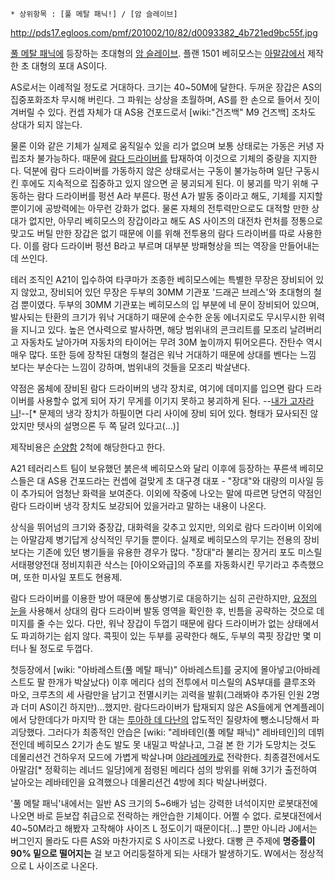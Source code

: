  * 상위항목 : [풀 메탈 패닉!] / [암 슬레이브]

http://pds17.egloos.com/pmf/201002/10/82/d0093382_4b721ed9bc55f.jpg

[[풀 메탈 패닉]]에 등장하는 초대형의 [[암 슬레이브]]. 플랜 1501 베히모스는 [[아말감]]에서 제작한 초 대형의 포대 AS이다.

AS로서는 이례적일 정도로 거대하다. 크기는 40~50M에 달한다. 두꺼운 장갑은 AS의 집중포화조차 무시해 버린다. 그 파워는 상상을 초월하며, AS를 한 손으로 들어서 짓이겨버릴 수 있다. 컨셉 자체가 대 AS용 건포드로서 [wiki:"건즈백" M9 건즈백] 조차도 상대가 되지 않는다.

물론 이와 같은 기체가 실제로 움직일수 있을 리가 없으며 보통 상태로는 가동은 커녕 자립조차 불가능하다. 때문에 [[람다 드라이버]]를 탑재하여 이것으로 기체의 중량을 지지한다. 덕분에 람다 드라이버를 가동하지 않은 상태로서는 구동이 불가능하며 일단 구동시킨 후에도 지속적으로 집중하고 있지 않으면 곧 붕괴되게 된다. 이 붕괴를 막기 위해 구동하는 람다 드라이버를 펑션 A라 부른다. 펑션 A가 발동 중이라고 해도, 기체를 지지할 뿐이기에 공방력에는 아무런 강화가 없다.
물론 자체의 전투력만으로도 대적할 만한 상대가 없지만, 아무리 베히모스의 장갑이라고 해도 AS 사이즈의 대전차 런처를 정통으로 맞고도 버틸 만한 장갑은 없기 때문에 이를 위해 전투용의 람다 드라이버를 따로 사용한다. 이를 람다 드라이버 펑션 B라고 부르며 대부분 방패형상을 띄는 역장을 만들어내는데 쓰인다.

테러 조직인 A21이 입수하여 타쿠마가 조종한 베히모스에는 특별한 무장은 장비되어 있지 않았고, 장비되어 있던 무장은 두부의 30MM 기관포 '드래곤 브레스'와 초대형의 철검 뿐이였다. 두부의 30MM 기관포는 베히모스의 입 부분에 네 문이 장비되어 있으며, 발사되는 탄환의 크기가 워낙 거대하기 때문에 순수한 운동 에너지로도 무시무시한 위력을 지니고 있다. 높은 연사력으로 발사하면, 해당 범위내의 콘크리트를 모조리 날려버리고 자동차도 날아가며 자동차의 타이어는 무려 30M 높이까지 튀어오른다. 잔탄수 역시 매우 많다. 또한 등에 장착된 대형의 철검은 워낙 거대하기 때문에 상대를 벤다는 느낌 보다는 부순다는 느낌이 강하며, 범위내의 것들을 모조리 박살낸다.

약점은 몸체에 장비된 람다 드라이버의 냉각 장치로, 여기에 데미지를 입으면 람다 드라이버를 사용할수 없게 되어 자기 무게를 이기지 못하고 붕괴하게 된다. --[[내가 고자라니]]!--[* 문제의 냉각 장치가 하필이면 다리 사이에 장비 되어 있다. 형태가 묘사되진 않았지만 텟사의 설명으론 두 쪽 달려 있다고(...)]

제작비용은 [[순양함]] 2척에 해당한다고 한다.

A21 테러리스트 팀이 보유했던 붉은색 베히모스와 달리 이후에 등장하는 푸른색 베히모스들은 대 AS용 건포드라는 컨셉에 걸맞게 초 대구경 대포 - "장대"와 대량의 미사일 등이 추가되어 엄청난 화력을 보여준다. 이외에 작중에 나오는 말에 따르면 당연히 약점인 람다 드라이버 냉각 장치도 보강되어 있을거라고 말하는 내용이 나온다.

상식을 뛰어넘의 크기와 중장갑, 대화력을 갖추고 있지만, 의외로 람다 드라이버 이외에는 아말감제 병기답게 상식적인 무기들 뿐이다. 실제로 베히모스의 무기는 전용의 장비보다는 기존에 있던 병기들을 유용한 경우가 많다. "장대"라 불리는 장거리 포도 미스릴 서태평양전대 정비지휘관 삭스는 [아이오와급]의 주포를 자동화시킨 무기라고 추측했으며, 또한 미사일 포트도 현용제.

람다 드라이버를 이용한 방어 때문에 통상병기로 대응하기는 심히 곤란하지만, [[요정의 눈]]을 사용해서 상대의 람다 드라이버 발동 영역을 확인한 후, 빈틈을 공략하는 것으로 데미지를 줄 수는 있다. 다만, 워낙 장갑이 두껍기 때문에 람다 드라이버가 없는 상태에서도 파괴하기는 쉽지 않다. 콕핏이 있는 두부를 공략한다 해도, 두부의 콕핏 장갑만 몇 미터나 될 정도로 두껍다.

첫등장에서 [wiki: "아바레스트(풀 메탈 패닉)" 아바레스트]를 궁지에 몰아넣고(아바레스트도 팔 한개가 박살났다) 이후 메리다 섬의 전투에서 미스릴의 AS부대를 클루조와 마오, 크루츠의 세 사람만을 남기고 전멸시키는 괴력을 발휘(그래봐야 추가된 인원 2명과 더미 AS이긴 하지만)...했지만. 람다드라이버가 탑재되지 않은 AS들에게 연계플레이에서 당한데다가 마지막 한 대는 [[투아하 데 다난]]의 압도적인 질량차에 뺑소니당해서 파괴당했다. 그러다가 최종적인 안습은 [wiki: "레바테인(풀 메탈 패닉)" 레바테인]의 데뷔전인데 베히모스 2기가 손도 발도 못 내밀고 박살나고, 그걸 본 한 기가 도망치는 것도 데몰리션건 건하우저 모드에 가볍게 박살나며 [[야라레메카]]로 전락한다.
최종결전에서도 아말감[* 정확히는 레너드 일당]에게 점령된 메리다 섬의 방위를 위해 3기가 출전하여 날아오는 레바테인을 요격했으나 데몰리션건 4방에 죄다 박살나버렸다.

'풀 메탈 패닉'내에서는 일반 AS 크기의 5~6배가 넘는 강력한 녀석이지만 로봇대전에 나오면 바로 듣보잡 취급으로 전락하는 캐안습한 기체이다. 어쩔 수 없다. 로봇대전에서 40~50M라고 해봤자 고작해야 사이즈 L 정도이기 때문이다[...] 뿐만 아니라 J에서는 버그인지 몰라도 다른 AS와 마찬가지로 S 사이즈로 나왔다. 대빵 큰 주제에 '''명중률이 90% 밑으로 떨어지는''' 걸 보고 어리둥절하게 되는 사태가 발생하기도. W에서는 정상적으로 L 사이즈로 나온다.
